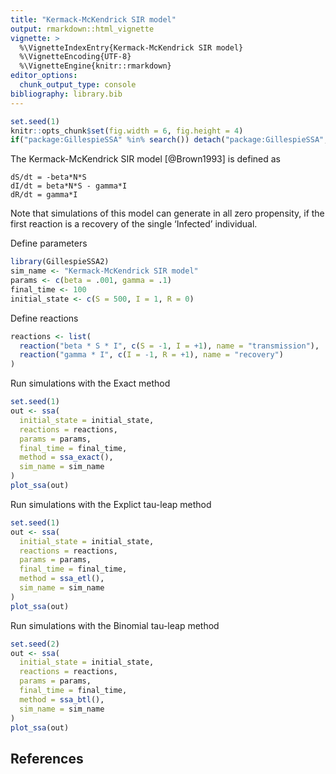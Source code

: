 ```yaml
---
title: "Kermack-McKendrick SIR model"
output: rmarkdown::html_vignette
vignette: >
  %\VignetteIndexEntry{Kermack-McKendrick SIR model}
  %\VignetteEncoding{UTF-8}
  %\VignetteEngine{knitr::rmarkdown}
editor_options: 
  chunk_output_type: console
bibliography: library.bib
---
```


<!-- github markdown built using 
rmarkdown::render("vignettes/sir.Rmd", output_format = "github_document")
-->

```r
set.seed(1)
knitr::opts_chunk$set(fig.width = 6, fig.height = 4)
if("package:GillespieSSA" %in% search()) detach("package:GillespieSSA", unload=TRUE) 
```

The Kermack-McKendrick SIR model [@Brown1993] is defined as
```
dS/dt = -beta*N*S
dI/dt = beta*N*S - gamma*I
dR/dt = gamma*I
```

Note that simulations of this model can generate in all zero propensity,
if the first reaction is a recovery of the single 'Infected' individual.

Define parameters
```r
library(GillespieSSA2)
sim_name <- "Kermack-McKendrick SIR model"
params <- c(beta = .001, gamma = .1)
final_time <- 100
initial_state <- c(S = 500, I = 1, R = 0)
```

Define reactions
```r
reactions <- list(
  reaction("beta * S * I", c(S = -1, I = +1), name = "transmission"),
  reaction("gamma * I", c(I = -1, R = +1), name = "recovery")
)
```

Run simulations with the Exact method
```r
set.seed(1)
out <- ssa(
  initial_state = initial_state,
  reactions = reactions,
  params = params,
  final_time = final_time,
  method = ssa_exact(),
  sim_name = sim_name
) 
plot_ssa(out)
```

Run simulations with the Explict tau-leap method
```r
set.seed(1)
out <- ssa(
  initial_state = initial_state,
  reactions = reactions,
  params = params,
  final_time = final_time,
  method = ssa_etl(),
  sim_name = sim_name
) 
plot_ssa(out)
```

Run simulations with the Binomial tau-leap method
```r
set.seed(2)
out <- ssa(
  initial_state = initial_state,
  reactions = reactions,
  params = params,
  final_time = final_time,
  method = ssa_btl(),
  sim_name = sim_name
) 
plot_ssa(out)
```

## References
